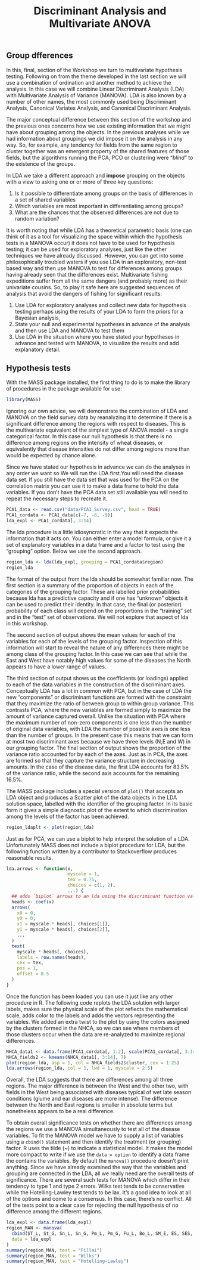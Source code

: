 % Discriminant Analysis and Multivariate ANOVA


## Group dfferences 

In this, final, section of the Workshop we turn to multivariate hypothesis testing. Following on from the theme developed in the last section we will use a combination of ordination and another method to achieve the analysis. In this case we will combine Linear Discriminant Analysis (LDA) with Multivariate Analysis of Variance (MANOVA). LDA is also known by a number of other names, the most commonly used being Discriminant Analysis, Canonical Variates Analysis, and Canonical Discriminant Analysis.

The major conceptual difference between this section of the workshop and the previous ones concerns how we use existing information that we might have about grouping among the objects. In the previous analyses while we had information about groupings we did impose it on the analysis in any way. So, for example, any tendency for fields from the same region to cluster together was an emergent property of the shared features of those fields, but the algorithms running the PCA, PCO or clustering were "*blind*" to the existence of the groups.

In LDA we take a different approach and **impose** grouping on the objects with a view to asking one or or more of three key questions:

1. Is it possible to differentiate among groups on the basis of differences in a set of shared variables
2. Which variables are most important in differentiating among groups?
3. What are the chances that the observed differences are not due to random variation?  

It is worth noting that while LDA has a theoretical parametric basis (one can think of it as a tool for visualizing the space within which the hypothesis tests in a MANOVA occur) it does not have to be used for hypothesis testing; it can be used for exploratory analyses, just like the other techniques we have already discussed. However, you can get into some philosophically troubled waters if you use LDA in an exploratory, non-test based way and then use MANOVA to test for differences among groups having already seen that the differences exist. Multivariate fishing expeditions suffer from all the same dangers (and probably more) as their univariate cousins. So, to play it safe here are suggested sequences of analysis that avoid the dangers of fishing for significant results:

1. Use LDA for exploratory analyses and collect new data for hypothesis testing perhaps using the results of your LDA to form the priors for a Bayesian analysis,
2. State your null and experimental hypotheses in advance of the analysis and then use LDA and MANOVA to test them
3. Use LDA in the situation where you have stated your hypotheses in advance and tested with MANOVA, to visualize the results and add explanatory detail.

## Hypothesis tests

With the MASS package installed, the first thing to do is to make the library of procedures in the package available for use:

```r
library(MASS)
```

Ignoring our own advice, we will demonstrate the combination of LDA and MANOVA on the field survey data by reanalyzing it to determine if there is a significant difference among the regions with respect to diseases. This is the multivariate equivalent of the simplest type of ANOVA model - a single categorical factor. In this case our null hypothesis is that there is no difference among regions on the intensity of wheat diseases, or equivalently that disease intensities do not differ among regions more than would be expected by chance alone.

Since we have stated our hypothesis in advance we can do the analyses in any order we want so We will run the LDA first.You will need the disease data set. If you still have the data set that was used for the PCA on the correlation matrix you can use it to make a data frame to hold the data variables. If you don't have the PCA data set still available you will need to repeat the necessary steps to recreate it.

```r
PCA1_data <- read.csv("data/PCA1_Survey.csv", head = TRUE)
PCA1_cordata <- PCA1_data[c(-7, -8, -9)]
lda_expl <- PCA1_cordata[, 3:14]
```

The lda procedure is a little idiosyncratic in the way that it expects the information that it acts on. You can either enter a model formula, or give it a set of explanatory variables in a data frame and a factor to test using the "grouping" option. Below we use the second approach.

```r
region_lda <- lda(lda_expl, grouping = PCA1_cordata$region)
region_lda
```

The format of the output from the lda should be somewhat familiar now. The first section is a summary of the proportion of objects in each of the categories of the grouping factor. These are labelled prior probabilities because lda has a predictive capacity and if one has "unknown" objects it can be used to predict their identity. In that case, the final (or posterior) probability of each class will depend on the proportions in the "training" set and in the "test" set of observations. We will not explore that aspect of lda in this workshop.

The second section of output shows the mean values for each of the variables for each of the levels of the grouping factor. Inspection of this information will start to reveal the nature of any differences there might be among class of the grouping factor. In this case we can see that while the East and West have notably high values for some of the diseases the North appears to have a lower range of values.

The third section of output shows us the coefficients (or loadings) applied to each of the data variables in the construction of the discriminant axes. Conceptually LDA has a lot in common with PCA, but in the case of LDA the new "components" or discriminant functions are formed with the constraint that they maximize the ratio of between group to within group variance. This contrasts PCA, where the new variables are formed simply to maximize the amount of variance captured overall. Unlike the situation with PCA where the maximum number of non-zero components is one less than the number of original data variables, with LDA the number of possible axes is one less than the number of groups. In the present case this means that we can form at most two discriminant axes because we have three levels (N,E and W) in our grouping factor. The final section of output shows the proportion of the variance ratio accounted for by each of the axes. Just as in PCA, the axes are formed so that they capture the variance structure in decreasing amounts. In the case of the disease data, the first LDA accounts for 83.5% of the variance ratio, while the second axis accounts for the remaining 16.5%.

The MASS package includes a special version of `plot()` that accepts an LDA object and produces a Scatter plot of the data objects in the LDA solution space, labelled with the identifier of the grouping factor. In its basic form it gives a simple diagnostic plot of the extent to which discrimination among the levels of the factor has been achieved.

```r
region_ldaplt <- plot(region_lda)
```
 
Just as for PCA, we can use a biplot to help interpret the solution of a LDA. Unfortunately MASS does not include a biplot procedure for LDA, but the following function written by a contributor to Stackoverflow produces reasonable results.
 
```r
lda.arrows <- function(x,
                       myscale = 1,
                       tex = 0.75,
                       choices = c(1, 2),
                       ...) {
  ## adds `biplot` arrows to an lda using the discriminant function values
  heads <- coef(x)
  arrows(
    x0 = 0,
    y0 = 0,
    x1 = myscale * heads[, choices[1]],
    y1 = myscale * heads[, choices[2]],
    ...
  )
  text(
    myscale * heads[, choices],
    labels = row.names(heads),
    cex = tex,
    pos = 1,
    offset = 0.5
  )
}
```
 
Once the function has been loaded you can use it just like any other procedure in R. The following code replots the LDA solution with larger labels, makes sure the physical scale of the plot reflects the mathematical scale, adds color to the labels and adds the vectors representing the variables. We added an extra twist to the plot by using the colors assigned by the clusters formed in the NHCA, so we can see where members of those clusters occur when the data are re-analyzed to maximize regional differences.
 
```r
NHCA_data1 <- data.frame(PCA1_cordata[, 1:2], scale(PCA1_cordata[, 3:14]))
NHCA_fields2 <- kmeans(NHCA_data1[, 3:14], 7)
plot(region_lda, asp = 1, col = NHCA_fields2$cluster, cex = 1.25)
lda.arrows(region_lda, col = 1, lwd = 1, myscale = 2.5)
```

Overall, the LDA suggests that there are differences among all three regions. The major difference is between the West and the other two, with fields in the West being associated with diseases typical of wet late season conditions (glume and ear diseases are more intense). The difference between the North and East regions is smaller in absolute terms but nonetheless appears to be a real difference.

To obtain overall significance tests on whether there are differences among the regions we use a MANOVA simultaneously to test all of the disease variables. To fit the MANOVA model we have to supply a list of variables using a `cbind()` statement and then identify the treatment (or grouping) factor. R uses the tilde (~) to indicate a statistical model. It makes the model more compact to write if we use the `data = option` to identify a data frame the contains the variables. By default the `manova()` procedure doesn't print anything. Since we have already examined the way that the variables and grouping are connected in the LDA, all we really need are the overall tests of significance. There are several such tests for MANOVA which differ in their tendency to type 1 and type 2 errors. Wilks test tends to be conservative while the Hotelling-Lawley test tends to be lax. It's a good idea to look at all of the options and come to a consensus. In this case, there's no conflict. All of the tests point to a clear case for rejecting the null hypothesis of no difference among the different regions.
 
```r
lda_expl <- data.frame(lda_expl)
region_MAN <- manova(
  cbind(ST_L, St_G, Sn_L, Sn_G, Pm_L, Pm_G, Fu_L, Bo_L, SM_E, ES, SES, TA) ~ PCA1_cordata$region,
  data = lda_expl
)
summary(region_MAN, test = "Pillai")
summary(region_MAN, test = "Wilks")
summary(region_MAN, test = "Hotelling-Lawley")
```
